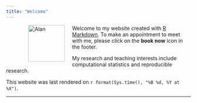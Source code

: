 ```yaml
---
title: "Welcome"
---
```


<figure>
<img src="./images/AlanBW.jpg" alt="Alan" align="left" hspace="20" style="width:100px;height:100px;">
</figure>
 
Welcome to my website created with [R Markdown](http://rmarkdown.rstudio.com/index.html).  To make an appointment to meet with me, please click on the **book now** icon in the footer.  

My research and teaching interests include computational statistics and reproducible research.

This website was last rendered on `r format(Sys.time(), "%B %d, %Y at %X")`.



* * *
